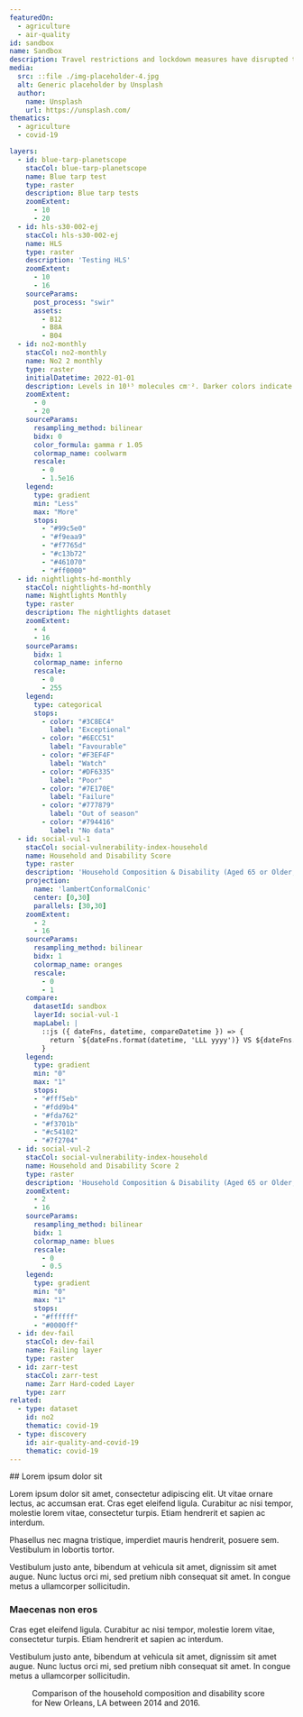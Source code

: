 ```yaml
---
featuredOn:
  - agriculture
  - air-quality
id: sandbox
name: Sandbox
description: Travel restrictions and lockdown measures have disrupted the shipping industry and the global economy broadly. NASA researchers are using artificial intelligence to track shipping activities across major ports in the U.S.
media:
  src: ::file ./img-placeholder-4.jpg
  alt: Generic placeholder by Unsplash
  author:
    name: Unsplash
    url: https://unsplash.com/
thematics:
  - agriculture
  - covid-19

layers:
  - id: blue-tarp-planetscope
    stacCol: blue-tarp-planetscope
    name: Blue tarp test
    type: raster
    description: Blue tarp tests
    zoomExtent:
      - 10
      - 20
  - id: hls-s30-002-ej
    stacCol: hls-s30-002-ej
    name: HLS
    type: raster
    description: 'Testing HLS'
    zoomExtent:
      - 10
      - 16
    sourceParams:
      post_process: "swir"
      assets:
        - B12
        - B8A
        - B04
  - id: no2-monthly
    stacCol: no2-monthly
    name: No2 2 monthly
    type: raster
    initialDatetime: 2022-01-01
    description: Levels in 10¹⁵ molecules cm⁻². Darker colors indicate higher nitrogen dioxide (NO₂) levels associated and more activity. Lighter colors indicate lower levels of NO₂ and less activity.
    zoomExtent:
      - 0
      - 20
    sourceParams:
      resampling_method: bilinear
      bidx: 0
      color_formula: gamma r 1.05
      colormap_name: coolwarm
      rescale:
        - 0
        - 1.5e16
    legend:
      type: gradient
      min: "Less"
      max: "More"
      stops:
        - "#99c5e0"
        - "#f9eaa9"
        - "#f7765d"
        - "#c13b72"
        - "#461070"
        - "#ff0000"
  - id: nightlights-hd-monthly
    stacCol: nightlights-hd-monthly
    name: Nightlights Monthly
    type: raster
    description: The nightlights dataset
    zoomExtent:
      - 4
      - 16
    sourceParams:
      bidx: 1
      colormap_name: inferno
      rescale:
        - 0
        - 255
    legend:
      type: categorical
      stops: 
        - color: "#3C8EC4"
          label: "Exceptional"
        - color: "#6ECC51"
          label: "Favourable"
        - color: "#F3EF4F"
          label: "Watch"
        - color: "#DF6335"
          label: "Poor"
        - color: "#7E170E"
          label: "Failure"
        - color: "#777879"
          label: "Out of season"
        - color: "#794416"
          label: "No data"
  - id: social-vul-1
    stacCol: social-vulnerability-index-household
    name: Household and Disability Score
    type: raster
    description: 'Household Composition & Disability (Aged 65 or Older, Aged 17 or Younger, Civilian with a Disability, Single-Parent Households) - Percentile ranking'
    projection:
      name: 'lambertConformalConic'
      center: [0,30]
      parallels: [30,30]
    zoomExtent:
      - 2
      - 16
    sourceParams:
      resampling_method: bilinear
      bidx: 1
      colormap_name: oranges
      rescale:
        - 0
        - 1
    compare:
      datasetId: sandbox
      layerId: social-vul-1
      mapLabel: |
        ::js ({ dateFns, datetime, compareDatetime }) => {
          return `${dateFns.format(datetime, 'LLL yyyy')} VS ${dateFns.format(compareDatetime, 'LLL yyyy')}`;
        }
    legend:
      type: gradient
      min: "0"
      max: "1"
      stops:
      - "#fff5eb"
      - "#fdd9b4"
      - "#fda762"
      - "#f3701b"
      - "#c54102"
      - "#7f2704"
  - id: social-vul-2
    stacCol: social-vulnerability-index-household
    name: Household and Disability Score 2
    type: raster
    description: 'Household Composition & Disability (Aged 65 or Older, Aged 17 or Younger, Civilian with a Disability, Single-Parent Households) - Percentile ranking'
    zoomExtent:
      - 2
      - 16
    sourceParams:
      resampling_method: bilinear
      bidx: 1
      colormap_name: blues
      rescale:
        - 0
        - 0.5
    legend:
      type: gradient
      min: "0"
      max: "1"
      stops:
      - "#ffffff"
      - "#0000ff"
  - id: dev-fail
    stacCol: dev-fail
    name: Failing layer
    type: raster
  - id: zarr-test
    stacCol: zarr-test
    name: Zarr Hard-coded Layer
    type: zarr
related:
  - type: dataset
    id: no2
    thematic: covid-19
  - type: discovery
    id: air-quality-and-covid-19
    thematic: covid-19 
---
```


<Block>
<Prose>
## Lorem ipsum dolor sit

Lorem ipsum dolor sit amet, consectetur adipiscing elit. Ut vitae ornare lectus, ac accumsan erat. Cras eget eleifend ligula. Curabitur ac nisi tempor, molestie lorem vitae, consectetur turpis. Etiam hendrerit et sapien ac interdum.

Phasellus nec magna tristique, imperdiet mauris hendrerit, posuere sem. Vestibulum in lobortis tortor.

Vestibulum justo ante, bibendum at vehicula sit amet, dignissim sit amet augue. Nunc luctus orci mi, sed pretium nibh consequat sit amet. In congue metus a ullamcorper sollicitudin.

### Maecenas non eros

Cras eget eleifend ligula. Curabitur ac nisi tempor, molestie lorem vitae, consectetur turpis. Etiam hendrerit et sapien ac interdum.

Vestibulum justo ante, bibendum at vehicula sit amet, dignissim sit amet augue. Nunc luctus orci mi, sed pretium nibh consequat sit amet. In congue metus a ullamcorper sollicitudin.
</Prose>
</Block>
<Block>
<Figure>
  <Map
    datasetId='no2'
    layerId='no2-monthly'
    dateTime='2016-01-01'
    zoom={10}
    center={[-90.18,29.96]}
    compareDateTime='2018-01-01'
  />
  <Caption
    attrAuthor='NASA'
    attrUrl='https://nasa.gov/'
  >
    Comparison of the household composition and disability score for New Orleans, LA between 2014 and 2016.
  </Caption>
</Figure>
</Block>